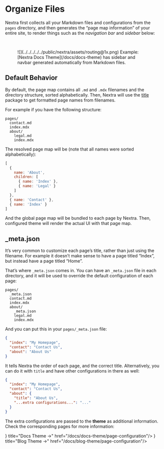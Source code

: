 # Organize Files

Nextra first collects all your Markdown files and configurations from the `pages` directory, and then generates the “page map information” of your entire site, to render things such as the _navigation bar_ and _sidebar_ below:

<br/>

<figure>
  ![](../../../../../public/nextra/assets/routing@1x.png)
  <figurecaption>
    Example: [Nextra Docs Theme](/docs/docs-theme) has sidebar and navbar
    generated automatically from Markdown files.
  </figurecaption>
</figure>

## Default Behavior

By default, the page map contains all `.md` and `.mdx` filenames and the directory structure, sorted alphabetically.
Then, Nextra will use the [title](https://github.com/vercel/title) package to get formatted page names from filenames.

For example if you have the following structure:

```
pages/
  contact.md
  index.mdx
  about/
    legal.md
    index.mdx
```

The resolved page map will be (note that all names were sorted alphabetically):

```js
[
  {
    name: 'About',
    children: [
      { name: 'Index' },
      { name: 'Legal' }
    ]
  },
  { name: 'Contact' },
  { name: 'Index' }
]
```

And the global page map will be bundled to each page by Nextra. Then, configured theme will render the actual UI with that page map.

## \_meta.json

It’s very common to customize each page’s title, rather than just using the filename. For example it doesn’t make sense to have a page titled “Index”, but instead have a page titled “Home”.

That’s where `_meta.json` comes in. You can have an `_meta.json` file in each directory, and it will be used to override the default configuration of each page:

```
pages/
  _meta.json
  contact.md
  index.mdx
  about/
    _meta.json
    legal.md
    index.mdx
```

And you can put this in your `pages/_meta.json` file:

```json filename="pages/_meta.json"
{
  "index": "My Homepage",
  "contact": "Contact Us",
  "about": "About Us"
}
```

It tells Nextra the order of each page, and the correct title. Alternatively, you can do it with `title` and have other configurations in there as well:

```json filename="pages/_meta.json"
{
  "index": "My Homepage",
  "contact": "Contact Us",
  "about": {
    "title": "About Us",
    "...extra configurations...": "..."
  }
}
```

The extra configurations are passed to the **theme** as additional information. Check the corresponding pages for more information:


<Cards>
  <Card icon={
    <svg width="24" viewBox="0 0 20 20" fill="currentColor">
  <path fillRule="evenodd" d="M11.49 3.17c-.38-1.56-2.6-1.56-2.98 0a1.532 1.532 0 01-2.286.948c-1.372-.836-2.942.734-2.106 2.106.54.886.061 2.042-.947 2.287-1.561.379-1.561 2.6 0 2.978a1.532 1.532 0 01.947 2.287c-.836 1.372.734 2.942 2.106 2.106a1.532 1.532 0 012.287.947c.379 1.561 2.6 1.561 2.978 0a1.533 1.533 0 012.287-.947c1.372.836 2.942-.734 2.106-2.106a1.533 1.533 0 01.947-2.287c1.561-.379 1.561-2.6 0-2.978a1.532 1.532 0 01-.947-2.287c.836-1.372-.734-2.942-2.106-2.106a1.532 1.532 0 01-2.287-.947zM10 13a3 3 0 100-6 3 3 0 000 6z" clipRule="evenodd" />
</svg>
  } title="Docs Theme →" href="/docs/docs-theme/page-configuration"/>
  <Card icon={
    <svg width="24" viewBox="0 0 20 20" fill="currentColor">
  <path fillRule="evenodd" d="M11.49 3.17c-.38-1.56-2.6-1.56-2.98 0a1.532 1.532 0 01-2.286.948c-1.372-.836-2.942.734-2.106 2.106.54.886.061 2.042-.947 2.287-1.561.379-1.561 2.6 0 2.978a1.532 1.532 0 01.947 2.287c-.836 1.372.734 2.942 2.106 2.106a1.532 1.532 0 012.287.947c.379 1.561 2.6 1.561 2.978 0a1.533 1.533 0 012.287-.947c1.372.836 2.942-.734 2.106-2.106a1.533 1.533 0 01.947-2.287c1.561-.379 1.561-2.6 0-2.978a1.532 1.532 0 01-.947-2.287c.836-1.372-.734-2.942-2.106-2.106a1.532 1.532 0 01-2.287-.947zM10 13a3 3 0 100-6 3 3 0 000 6z" clipRule="evenodd" />
</svg>
  } title="Blog Theme →" href="/docs/blog-theme/page-configuration"/>
</Cards>
